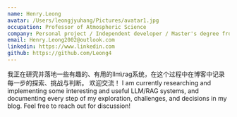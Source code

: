 ```yaml
---
name: Henry.Leong
avatar: /Users/leongjyuhang/Pictures/avatar1.jpg
occupation: Professor of Atmospheric Science
company: Personal project / Independent developer / Master's degree from the University of Nottingham
email: Henry.Leong2002@outlook.com
linkedin: https://www.linkedin.com
github: https://github.com/Leong4
---
```


我正在研究并落地一些有趣的、有用的llm\rag系统，在这个过程中在博客中记录每一步的探索、挑战与判断。
欢迎交流！
I am currently researching and implementing some interesting and useful LLM/RAG systems, and documenting every step of my exploration, challenges, and decisions in my blog.
Feel free to reach out for discussion!
